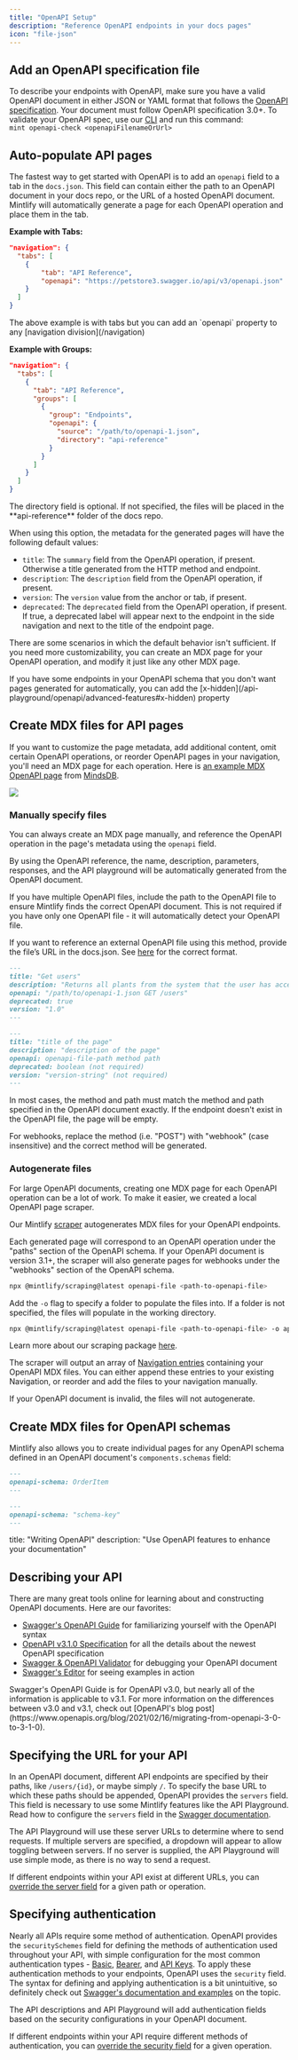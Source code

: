 ```yaml
---
title: "OpenAPI Setup"
description: "Reference OpenAPI endpoints in your docs pages"
icon: "file-json"
---
```


## Add an OpenAPI specification file

To describe your endpoints with OpenAPI, make sure you have a valid OpenAPI
document in either JSON or YAML format that follows the
[OpenAPI specification](https://swagger.io/specification/). Your document must
follow OpenAPI specification 3.0\+.
<Tip>
  To validate your OpenAPI spec, use our [CLI](https://www.npmjs.com/package/mint) and run this command: \
  `mint openapi-check <openapiFilenameOrUrl>`
</Tip>


## Auto-populate API pages

The fastest way to get started with OpenAPI is to add an `openapi` field to a tab in the `docs.json`. This field can contain either the path to an OpenAPI document in your docs repo, or the URL of a hosted OpenAPI document. Mintlify will automatically generate a page for each OpenAPI operation and place them in the tab.

**Example with Tabs:**

```json {5}
"navigation": {
  "tabs": [
    {
        "tab": "API Reference",
        "openapi": "https://petstore3.swagger.io/api/v3/openapi.json"
    }
  ]
}
```

<Note>
  The above example is with tabs but you can add an `openapi` property to any [navigation division](/navigation)
</Note>

**Example with Groups:**

```json {8-11}
"navigation": {
  "tabs": [
    {
      "tab": "API Reference",
      "groups": [
        {
          "group": "Endpoints",
          "openapi": {
            "source": "/path/to/openapi-1.json",
            "directory": "api-reference"
          }
        }
      ]
    }
  ]
}
```

<Note>
  The directory field is optional. If not specified, the files will be placed in the **api-reference** folder of the docs repo.
</Note>

When using this option, the metadata for the generated pages will have the following default values:

- `title`: The `summary` field from the OpenAPI operation, if present. Otherwise a title generated from the HTTP method and endpoint.
- `description`: The `description` field from the OpenAPI operation, if present.
- `version`: The `version` value from the anchor or tab, if present.
- `deprecated`: The `deprecated` field from the OpenAPI operation, if present. If true, a deprecated label will appear next to the endpoint in the side navigation and next to the title of the endpoint page.

There are some scenarios in which the default behavior isn't sufficient. If you need more customizability, you can create an MDX page for your OpenAPI operation, and modify it just like any other MDX page.

<Tip>
  If you have some endpoints in your OpenAPI schema that you don't want pages generated for automatically, you can add the [x-hidden](/api-playground/openapi/advanced-features#x-hidden) property
</Tip>

## Create MDX files for API pages

If you want to customize the page metadata, add additional content, omit certain OpenAPI operations, or reorder OpenAPI pages in your navigation, you'll need an MDX page for each operation. Here is [an example MDX OpenAPI page](https://github.com/mindsdb/mindsdb/blob/main/docs/rest/databases/create-databases.mdx) from [MindsDB](https://docs.mindsdb.com/rest/databases/create-databases). 

![](/images/mindsdb.png)

### Manually specify files

You can always create an MDX page manually, and reference the OpenAPI operation in the page's metadata using the `openapi` field.

<Snippet file="api-playground/openapi.mdx" />

By using the OpenAPI reference, the name, description, parameters, responses,
and the API playground will be automatically generated from the OpenAPI document.

If you have multiple OpenAPI files, include the path to the OpenAPI file to ensure Mintlify finds the correct OpenAPI document. This is not required if you have
only one OpenAPI file - it will automatically detect your OpenAPI file.

If you want to reference an external OpenAPI file using this method, provide the file’s URL in the docs.json. See [here](https://mintlify.com/docssettings#param-source-4) for the correct format.

<CodeGroup>

```md Example
---
title: "Get users"
description: "Returns all plants from the system that the user has access to"
openapi: "/path/to/openapi-1.json GET /users"
deprecated: true
version: "1.0"
---
```


```md Format
---
title: "title of the page"
description: "description of the page"
openapi: openapi-file-path method path
deprecated: boolean (not required)
version: "version-string" (not required)
---
```

</CodeGroup>

<Note>
  In most cases, the method and path must match the method and path specified
  in the OpenAPI document exactly. If the endpoint doesn't exist in the OpenAPI
  file, the page will be empty.

  For webhooks, replace the method (i.e. "POST") with "webhook" (case insensitive)
  and the correct method will be generated.
</Note>

### Autogenerate files

For large OpenAPI documents, creating one MDX page for each OpenAPI operation can be a lot of work. To make it easier, we created a local OpenAPI page scraper.

Our Mintlify [scraper](https://www.npmjs.com/package/@mintlify/scraping)
autogenerates MDX files for your OpenAPI endpoints.

Each generated page will correspond to an OpenAPI operation under the "paths" section of the OpenAPI schema.
If your OpenAPI document is version 3.1\+, the scraper will also generate pages for webhooks under the "webhooks" section of the OpenAPI schema.

```bash
npx @mintlify/scraping@latest openapi-file <path-to-openapi-file>
```

Add the `-o` flag to specify a folder to populate the files into. If a folder is
not specified, the files will populate in the working directory.

```bash
npx @mintlify/scraping@latest openapi-file <path-to-openapi-file> -o api-reference
```

Learn more about our scraping package [here](https://www.npmjs.com/package/@mintlify/scraping).

The scraper will output an array of
[Navigation entries](settings#structure) containing your OpenAPI MDX
files. You can either append these entries to your existing Navigation, or
reorder and add the files to your navigation manually.

<Note>
  If your OpenAPI document is invalid, the files will not autogenerate.
</Note>

## Create MDX files for OpenAPI schemas

Mintlify also allows you to create individual pages for any OpenAPI schema
defined in an OpenAPI document's `components.schemas` field:

<CodeGroup>

```md Example
---
openapi-schema: OrderItem
---
```


```md Format
---
openapi-schema: "schema-key"
---
```

</CodeGroup>

title: "Writing OpenAPI"
description: "Use OpenAPI features to enhance your documentation"

## Describing your API

There are many great tools online for learning about and constructing OpenAPI documents. Here are our favorites:
- [Swagger's OpenAPI Guide](https://swagger.io/docs/specification/about/) for familiarizing yourself with the OpenAPI syntax
- [OpenAPI v3.1.0 Specification](https://github.com/OAI/OpenAPI-Specification/blob/main/versions/3.1.0.md) for all the details about the newest OpenAPI specification
- [Swagger & OpenAPI Validator](https://editor.swagger.io/) for debugging your OpenAPI document
- [Swagger's Editor](https://editor.swagger.io/) for seeing examples in action

<Note>
  Swagger's OpenAPI Guide is for OpenAPI v3.0, but nearly all of the information is applicable to v3.1. For more information on the differences between v3.0 and v3.1, check out [OpenAPI's blog post](https://www.openapis.org/blog/2021/02/16/migrating-from-openapi-3-0-to-3-1-0).
</Note>

## Specifying the URL for your API

In an OpenAPI document, different API endpoints are specified by their paths, like `/users/{id}`, or maybe simply `/`. To specify the base URL to which these paths should be appended, OpenAPI provides the `servers` field. This field is necessary to use some Mintlify features like the API Playground. Read how to configure the `servers` field in the [Swagger documentation](https://swagger.io/docs/specification/api-host-and-base-path/).

The API Playground will use these server URLs to determine where to send requests. If multiple servers are specified, a dropdown will appear to allow toggling between servers. If no server is supplied, the API Playground will use simple mode, as there is no way to send a request.

If different endpoints within your API exist at different URLs, you can [override the server field](https://swagger.io/docs/specification/api-host-and-base-path/#:~:text=%C2%A0%C2%A0%C2%A0%C2%A0%C2%A0%C2%A0%C2%A0%C2%A0%C2%A0%20%2D%20southeastasia-,Overriding%20Servers,-The%20global%20servers) for a given path or operation.

## Specifying authentication

Nearly all APIs require some method of authentication. OpenAPI provides the `securitySchemes` field for defining the methods of authentication used throughout your API, with simple configuration for the most common authentication types - [Basic](https://swagger.io/docs/specification/authentication/basic-authentication/), [Bearer](https://swagger.io/docs/specification/authentication/bearer-authentication/), and [API Keys](https://swagger.io/docs/specification/authentication/api-keys/). To apply these authentication methods to your endpoints, OpenAPI uses the `security` field. The syntax for defining and applying authentication is a bit unintuitive, so definitely check out [Swagger's documentation and examples](https://swagger.io/docs/specification/authentication/) on the topic.

The API descriptions and API Playground will add authentication fields based on the security configurations in your OpenAPI document.

If different endpoints within your API require different methods of authentication, you can [override the security field](https://swagger.io/docs/specification/authentication/#:~:text=you%20can%20apply%20them%20to%20the%20whole%20API%20or%20individual%20operations%20by%20adding%20the%20security%20section%20on%20the%20root%20level%20or%20operation%20level%2C%20respectively.) for a given operation.
